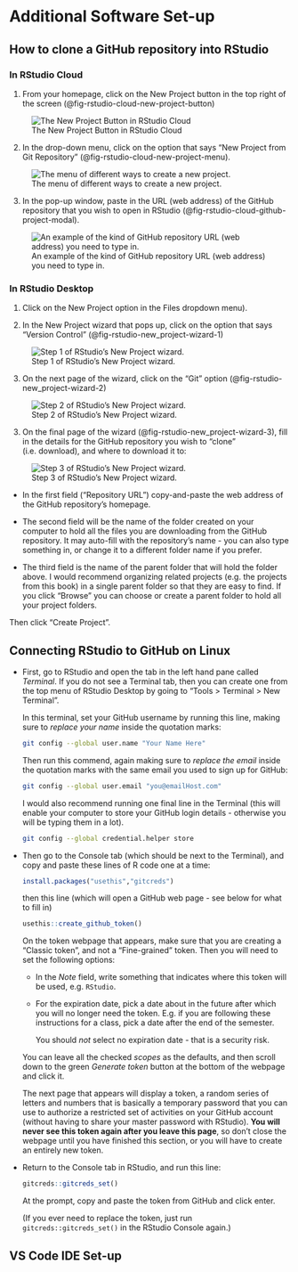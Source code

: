 # Additional Software Set-up

## How to clone a GitHub repository into RStudio {#sec-create-new-rstudio-project}

### In RStudio Cloud

1. From your homepage, click on the New Project button in the top right of the screen (@fig-rstudio-cloud-new-project-button)

  ![The New Project Button in RStudio Cloud](../img/rstudio_cloud_new_project_button.png){#fig-rstudio-cloud-new-project-button}

2. In the drop-down menu, click on the option that says "New Project from Git Repository" (@fig-rstudio-cloud-new-project-menu).

  ![The menu of different ways to create a new project.](../img/rstudio_cloud_new_project_menu.png){#fig-rstudio-cloud-new-project-menu}
    
3. In the pop-up window, paste in the URL (web address) of the GitHub repository that you wish to open in RStudio (@fig-rstudio-cloud-github-project-modal).

  ![An example of the kind of GitHub repository URL (web address) you need to type in.](../img/rstudio_cloud_github_repo_modal.png){#fig-rstudio-cloud-github-project-modal}


### In RStudio Desktop

1. Click on the New Project option in the Files dropdown menu).

2. In the New Project wizard that pops up, click on the option that says "Version Control" (@fig-rstudio-new_project-wizard-1)

  ![Step 1 of RStudio's New Project wizard.](../img/rstudio_new_project_wizard_1_type.png){#fig-rstudio-new_project-wizard-1}

3. On the next page of the wizard, click on the "Git" option (@fig-rstudio-new_project-wizard-2)

  ![Step 2 of RStudio's New Project wizard.](../img/rstudio_new_project_wizard_2_git.png){#fig-rstudio-new_project-wizard-2}

3. On the final page of the wizard (@fig-rstudio-new_project-wizard-3), fill in the details for the GitHub repository you wish to "clone" (i.e. download), and where to download it to:

  ![Step 3 of RStudio's New Project wizard.](../img/rstudio_new_project_wizard_3_github_details.png){#fig-rstudio-new_project-wizard-3}
  
  * In the first field ("Repository URL") copy-and-paste the web address of the GitHub repository's homepage.
  
  * The second field will be the name of the folder created on your computer to hold all the files you are downloading from the GitHub repository. It may auto-fill with the repository's name - you can also type something in, or change it to a different folder name if you prefer.
  
  * The third field is the name of the parent folder that will hold the folder above. I would recommend organizing related projects (e.g. the projects from this book) in a single parent folder so that they are easy to find. If you click "Browse" you can choose or create a parent folder to hold all your project folders.
  
  Then click "Create Project".


## Connecting RStudio to GitHub on Linux {#sec-rstudio-github-linux-connection}

* First, go to RStudio and open the tab in the left hand pane called *Terminal*. If you do not see a Terminal tab, then you can create one from the top menu of RStudio Desktop by going to "Tools > Terminal > New Terminal".
    
  In this terminal, set your GitHub username by running this line, making sure to _replace your name_ inside the quotation marks:
  
  ```bash
  git config --global user.name "Your Name Here"
  ```
  
  Then run this commend, again making sure to *replace the email* inside the quotation marks with the same email you used to sign up for GitHub:
  
  ```bash
  git config --global user.email "you@emailHost.com"
  ```
  
  I would also recommend running one final line in the Terminal (this will enable your computer to store your GitHub login details - otherwise you will be typing them in a lot).
  
  ```bash
  git config --global credential.helper store
  ```

* Then go to the Console tab (which should be next to the Terminal), and copy and paste these lines of R code one at a time:

  ```r
  install.packages("usethis","gitcreds")
  ```
  
  then this line (which will open a GitHub web page - see below for what to fill in)
  
  ```r
  usethis::create_github_token()
  ```
  
  <!-- ToDo: Add screenshot of GitHub token page. -->
  
  On the token webpage that appears, make sure that you are creating a "Classic token", and not a "Fine-grained" token. Then you will need to set the following options:
  
  * In the *Note* field, write something that indicates where this token will be used, e.g. `RStudio`.
  * For the expiration date, pick a date about in the future after which you will no longer need the token. E.g. if you are following these instructions for a class, pick a date after the end of the semester.
  
    You should *not* select no expiration date - that is a security risk.
  
  You can leave all the checked *scopes* as the defaults, and then scroll down to the green *Generate token* button at the bottom of the webpage and click it.
  
  The next page that appears will display a token, a random series of letters and numbers that is basically a temporary password that you can use to authorize a restricted set of activities on your GitHub account (without having to share your master password with RStudio). **You will never see this token again after you leave this page**, so don't close the webpage until you have finished this section, or you will have to create an entirely new token.
  
* Return to the Console tab in RStudio, and run this line:

  ```r
  gitcreds::gitcreds_set()
  ```
  
  At the prompt, copy and paste the token from GitHub and click enter.
  
  (If you ever need to replace the token, just run `gitcreds::gitcreds_set()` in the RStudio Console again.)

## VS Code IDE Set-up {#sec-vscode-setup-appendix}